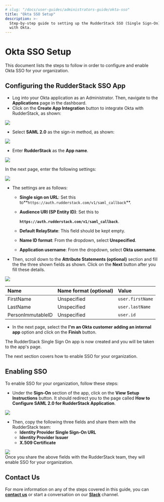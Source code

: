 ```yaml
---
# slug: "/docs/user-guides/administrators-guide/okta-sso"
title: "Okta SSO Setup"
description: >-
  Step-by-step guide to setting up the RudderStack SSO (Single Sign-On) feature
  with Okta.
---
```


# Okta SSO Setup

This document lists the steps to follow in order to configure and enable Okta SSO for your organization.

## Configuring the RudderStack SSO App

- Log into your Okta application as an Administrator. Then, navigate to the **Applications** page in the dashboard.
- Click on the **Create App Integration** button to integrate Okta with RudderStack, as shown:

<img src="../../../images/assets/1 (24).png" />

- Select **SAML 2.0** as the sign-in method, as shown:

<img src="../../../images/assets/2 (29).png" />

- Enter **RudderStack** as the **App name**.

<img src="../../../images/assets/3 (26).png" />

In the next page, enter the following settings:

<img src="../../../images/assets/4 (26).png" />

- The settings are as follows:

  - **Single sign on URL**: Set this to**`https://auth.rudderstack.com/v1/saml_callback`**.
  - **Audience URI \(SP Entity ID\)**: Set this to

    **`https://auth.rudderstack.com/v1/saml_callback`**.

  - **Default RelayState**: This field should be kept empty.
  - **Name ID format**: From the dropdown, select **Unspecified**.
  - **Application username**: From the dropdown, select **Okta username**.

- Then, scroll down to the **Attribute Statements \(optional\)** section and fill the the three shown fields as shown. Click on the **Next** button after you fill these details.

<img src="../../../images/assets/5 (24).png" />

| Name              | Name format \(optional\) | Value            |
| :---------------- | :----------------------- | :--------------- |
| FirstName         | Unspecified              | `user.firstName` |
| LastName          | Unspecified              | `user.lastName`  |
| PersonImmutableID | Unspecified              | `user.id`        |

- In the next page, select the **I'm an Okta customer adding an internal app** option and click on the **Finish** button.

The RudderStack Single Sign On app is now created and you will be taken to the app's page.

The next section covers how to enable SSO for your organization.

## Enabling SSO

To enable SSO for your organization, follow these steps:

- Under the **Sign-On** section of the app, click on the **View Setup Instructions** button. It should redirect you to the page called **How to Configure SAML 2.0 for RudderStack Application**.

<img src="../../../images/assets/6 (22).png" />

- Then, copy the following three fields and share them with the RudderStack team:
  - **Identity Provider Single Sign-On URL**
  - **Identity Provider Issuer**
  - **X.509 Certificate**

<img src="../../../images/assets/image_-7-.png" />

<div class="successBlock">
  Once you share the above fields with the RudderStack team, they will enable
  SSO for your organization.
</div>

## Contact Us

For more information on any of the steps covered in this guide, you can [**contact us**](mailto:%20docs@rudderstack.com) or start a conversation on our [**Slack**](https://rudderstack.com/join-rudderstack-slack-community) channel.
